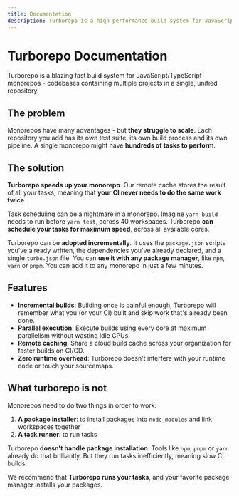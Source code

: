 ```yaml
---
title: Documentation
description: Turborepo is a high-performance build system for JavaScript and TypeScript codebases.
---
```



# Turborepo Documentation

<Features page="docs" detailed={false} />

Turborepo is a blazing fast build system for JavaScript/TypeScript monorepos - codebases containing multiple projects in a single, unified repository.

## The problem

Monorepos have many advantages - but **they struggle to scale**. Each repository you add has its own test suite, its own build process and its own pipeline. A single monorepo might have **hundreds of tasks to perform**.

## The solution

**Turborepo speeds up your monorepo**. Our remote cache stores the result of all your tasks, meaning that **your CI never needs to do the same work twice**.

Task scheduling can be a nightmare in a monorepo. Imagine `yarn build` needs to run before `yarn test`, across 40 workspaces. Turborepo **can schedule your tasks for maximum speed**, across all available cores.

Turborepo can be **adopted incrementally**. It uses the `package.json` scripts you've already written, the dependencies you've already declared, and a single `turbo.json` file. You can **use it with any package manager**, like `npm`, `yarn` or `pnpm`. You can add it to any monorepo in just a few minutes.

## Features

- **Incremental builds**: Building once is painful enough, Turborepo will remember what you (or your CI) built and skip work that's already been done.
- **Parallel execution**: Execute builds using every core at maximum parallelism without wasting idle CPUs.
- **Remote caching**: Share a cloud build cache across your organization for faster builds on CI/CD.
- **Zero runtime overhead**: Turborepo doesn't interfere with your runtime code or touch your sourcemaps.

## What turborepo is not

Monorepos need to do two things in order to work:

1. **A package installer**: to install packages into `node_modules` and link workspaces together
1. **A task runner**: to run tasks

Turborepo **doesn't handle package installation**. Tools like `npm`, `pnpm` or `yarn` already do that brilliantly. But they run tasks inefficiently, meaning slow CI builds.

We recommend that **Turborepo runs your tasks**, and your favorite package manager installs your packages.
